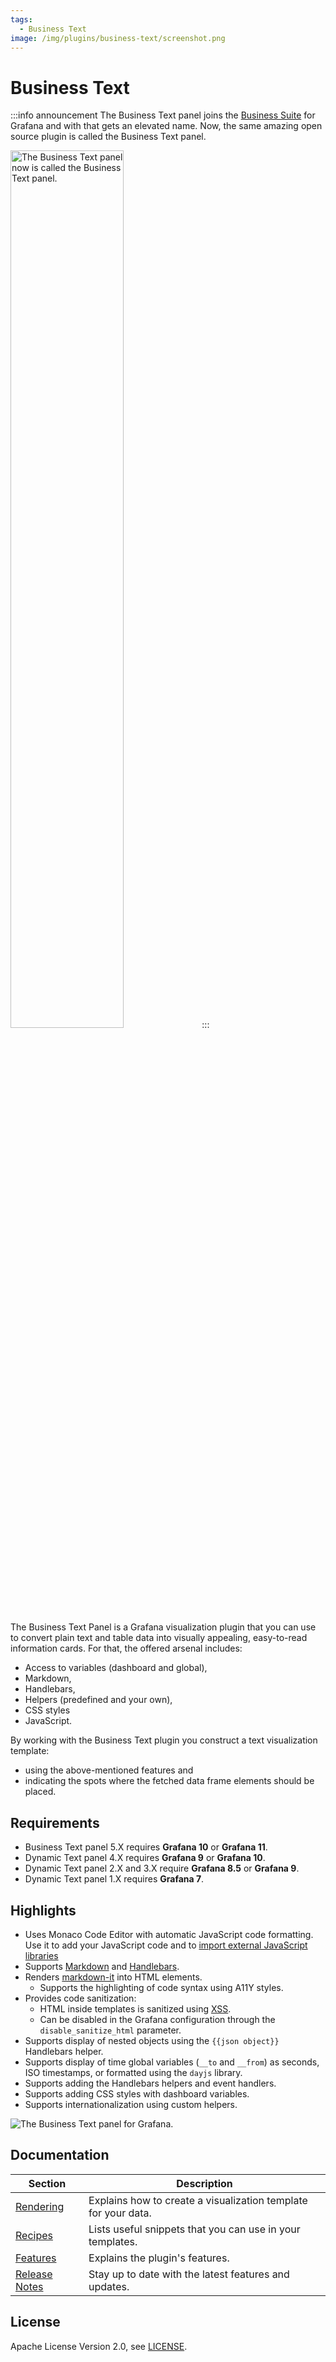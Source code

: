 ```yaml
---
tags:
  - Business Text
image: /img/plugins/business-text/screenshot.png
---
```



# Business Text

:::info announcement
The Business Text panel joins the [Business Suite](/plugins/) for Grafana and with that gets an elevated name. Now, the same amazing open source plugin is called the Business Text panel.

<Image
  title="The Business Text panel now is called the Business Text panel."
  src="/img/plugins/business-text/new-name.png"
  width="60%"
/>
:::

The Business Text Panel is a Grafana visualization plugin that you can use to convert plain text and table data into visually appealing, easy-to-read information cards. For that, the offered arsenal includes:

- Access to variables (dashboard and global),
- Markdown,
- Handlebars,
- Helpers (predefined and your own),
- CSS styles
- JavaScript.

By working with the Business Text plugin you construct a text visualization template:

- using the above-mentioned features and
- indicating the spots where the fetched data frame elements should be placed.

<Youtube
  id="UVMysEjouNo"
  title="Business Text Panel for Grafana. Main features overview."
/>

## Requirements

- Business Text panel 5.X requires **Grafana 10** or **Grafana 11**.
- Dynamic Text panel 4.X requires **Grafana 9** or **Grafana 10**.
- Dynamic Text panel 2.X and 3.X require **Grafana 8.5** or **Grafana 9**.
- Dynamic Text panel 1.X requires **Grafana 7**.

<GettingStarted />

## Highlights

- Uses Monaco Code Editor with automatic JavaScript code formatting. Use it to add your JavaScript code and to [import external JavaScript libraries](/plugins/business-text/external/)
- Supports [Markdown](https://commonmark.org/help/) and [Handlebars](https://handlebarsjs.com/guide/expressions.html#basic-usage).
- Renders [markdown-it](https://github.com/markdown-it/markdown-it) into HTML elements.
  - Supports the highlighting of code syntax using A11Y styles.
- Provides code sanitization:
  - HTML inside templates is sanitized using [XSS](https://jsxss.com/en/index.html).
  - Can be disabled in the Grafana configuration through the `disable_sanitize_html` parameter.
- Supports display of nested objects using the `{{json object}}` Handlebars helper.
- Supports display of time global variables (`__to` and `__from`) as seconds, ISO timestamps, or formatted using the `dayjs` library.
- Supports adding the Handlebars helpers and event handlers.
- Supports adding CSS styles with dashboard variables.
- Supports internationalization using custom helpers.

<Image
  title="The Business Text panel for Grafana."
  src="/img/plugins/business-text/screenshot.png"
/>

## Documentation

| Section                  | Description                                                    |
| ------------------------ | -------------------------------------------------------------- |
| [Rendering](content)     | Explains how to create a visualization template for your data. |
| [Recipes](recipes)       | Lists useful snippets that you can use in your templates.      |
| [Features](features)     | Explains the plugin's features.                                |
| [Release Notes](release) | Stay up to date with the latest features and updates.          |

## License

Apache License Version 2.0, see [LICENSE](https://github.com/volkovlabs/business-text/blob/main/LICENSE).

<Feedback />
